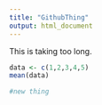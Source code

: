 ```yaml
---
title: "GithubThing"
output: html_document
---
```


This is taking too long.

```r

data <- c(1,2,3,4,5)
mean(data)

#new thing

```